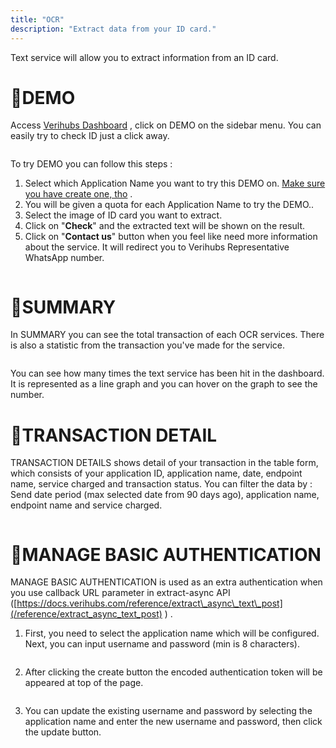 ```yaml
---
title: "OCR"
description: "Extract data from your ID card."
---
```

Text service will allow you to extract information from an ID card.

# 🎈DEMO

Access [Verihubs Dashboard](https://app.verihubs.com)
, click on DEMO on the sidebar menu. You can easily try to check ID just a click away.

<img className="block" src="images/files_readme_io/_a65d388_image.png" alt="" />

To try DEMO you can follow this steps :

1.  Select which Application Name you want to try this DEMO on. [Make sure you have create one, tho](/docs/applications)
    .
2.  You will be given a quota for each Application Name to try the DEMO..
3.  Select the image of ID card you want to extract.
4.  Click on "**Check**" and the extracted text will be shown on the result.
5.  Click on "**Contact us**" button when you feel like need more information about the service. It will redirect you to Verihubs Representative WhatsApp number.

<img className="block" src="images/files_readme_io/_09647f3_image.png" alt="" />

# 🎈SUMMARY

In SUMMARY you can see the total transaction of each OCR services. There is also a statistic from the transaction you've made for the service.

<img className="block" src="images/files_readme_io/_262bad9_image.png" alt="" />

You can see how many times the text service has been hit in the dashboard. It is represented as a line graph and you can hover on the graph to see the number.

# 🎈TRANSACTION DETAIL

TRANSACTION DETAILS shows detail of your transaction in the table form, which consists of your application ID, application name, date, endpoint name, service charged and transaction status. You can filter the data by :  
Send date period (max selected date from 90 days ago), application name, endpoint name and service charged.

<img className="block" src="images/files_readme_io/_4fcbb28_image.png" alt="" />

# 🎈MANAGE BASIC AUTHENTICATION

MANAGE BASIC AUTHENTICATION is used as an extra authentication when you use callback URL parameter in extract-async API ([https://docs.verihubs.com/reference/extract\_async\_text\_post](/reference/extract_async_text_post)
) .

1.  First, you need to select the application name which will be configured. Next, you can input username and password (min is 8 characters).

<img className="block" src="images/files_readme_io/_bed51d6_image.png" alt="" />

2.  After clicking the create button the encoded authentication token will be appeared at top of the page.

<img className="block" src="images/files_readme_io/_e4855d8_image.png" alt="" />

3.  You can update the existing username and password by selecting the application name and enter the new username and password, then click the update button.

<img className="block" src="images/files_readme_io/_6e8f82f_image.png" alt="" />